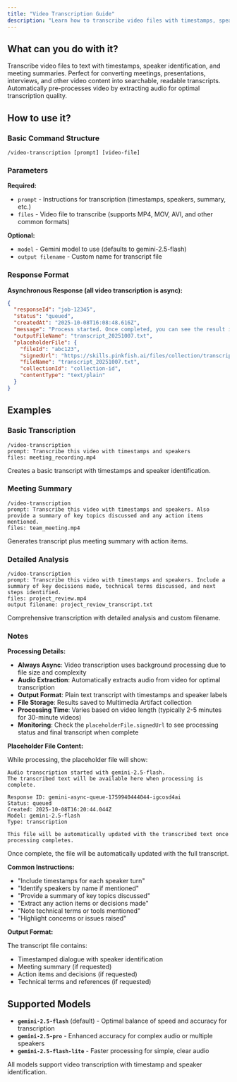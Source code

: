 ```yaml
---
title: "Video Transcription Guide"
description: "Learn how to transcribe video files with timestamps, speaker identification, and summaries"
---
```


## What can you do with it?

Transcribe video files to text with timestamps, speaker identification, and meeting summaries. Perfect for converting meetings, presentations, interviews, and other video content into searchable, readable transcripts. Automatically pre-processes video by extracting audio for optimal transcription quality.

## How to use it?

### Basic Command Structure

```
/video-transcription [prompt] [video-file]
```

### Parameters

**Required:**

- `prompt` - Instructions for transcription (timestamps, speakers, summary, etc.)
- `files` - Video file to transcribe (supports MP4, MOV, AVI, and other common formats)

**Optional:**

- `model` - Gemini model to use (defaults to gemini-2.5-flash)
- `output filename` - Custom name for transcript file

### Response Format

**Asynchronous Response (all video transcription is async):**

```json
{
  "responseId": "job-12345",
  "status": "queued",
  "createdAt": "2025-10-08T16:08:48.616Z",
  "message": "Process started. Once completed, you can see the result in the file storage collection",
  "outputFileName": "transcript_20251007.txt",
  "placeholderFile": {
    "fileId": "abc123",
    "signedUrl": "https://skills.pinkfish.ai/files/collection/transcript.txt",
    "fileName": "transcript_20251007.txt",
    "collectionId": "collection-id",
    "contentType": "text/plain"
  }
}
```

## Examples

### Basic Transcription

```
/video-transcription
prompt: Transcribe this video with timestamps and speakers
files: meeting_recording.mp4
```

Creates a basic transcript with timestamps and speaker identification.

### Meeting Summary

```
/video-transcription
prompt: Transcribe this video with timestamps and speakers. Also provide a summary of key topics discussed and any action items mentioned.
files: team_meeting.mp4
```

Generates transcript plus meeting summary with action items.

### Detailed Analysis

```
/video-transcription
prompt: Transcribe this video with timestamps and speakers. Include a summary of key decisions made, technical terms discussed, and next steps identified.
files: project_review.mp4
output filename: project_review_transcript.txt
```

Comprehensive transcription with detailed analysis and custom filename.

### Notes

**Processing Details:**

- **Always Async**: Video transcription uses background processing due to file size and complexity
- **Audio Extraction**: Automatically extracts audio from video for optimal transcription
- **Output Format**: Plain text transcript with timestamps and speaker labels
- **File Storage**: Results saved to Multimedia Artifact collection
- **Processing Time**: Varies based on video length (typically 2-5 minutes for 30-minute videos)
- **Monitoring**: Check the `placeholderFile.signedUrl` to see processing status and final transcript when complete

**Placeholder File Content:**

While processing, the placeholder file will show:

```
Audio transcription started with gemini-2.5-flash.
The transcribed text will be available here when processing is complete.

Response ID: gemini-async-queue-1759940444044-igcosd4ai
Status: queued
Created: 2025-10-08T16:20:44.044Z
Model: gemini-2.5-flash
Type: transcription

This file will be automatically updated with the transcribed text once processing completes.
```

Once complete, the file will be automatically updated with the full transcript.

**Common Instructions:**

- "Include timestamps for each speaker turn"
- "Identify speakers by name if mentioned"
- "Provide a summary of key topics discussed"
- "Extract any action items or decisions made"
- "Note technical terms or tools mentioned"
- "Highlight concerns or issues raised"

**Output Format:**

The transcript file contains:
- Timestamped dialogue with speaker identification
- Meeting summary (if requested)
- Action items and decisions (if requested)
- Technical terms and references (if requested)

## Supported Models

- **`gemini-2.5-flash`** (default) - Optimal balance of speed and accuracy for transcription
- **`gemini-2.5-pro`** - Enhanced accuracy for complex audio or multiple speakers
- **`gemini-2.5-flash-lite`** - Faster processing for simple, clear audio

All models support video transcription with timestamp and speaker identification.
